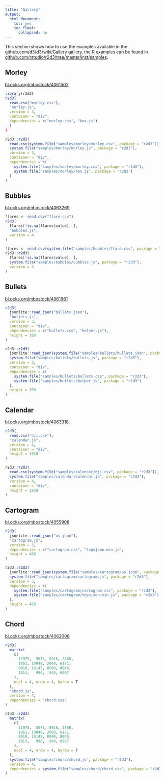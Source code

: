 ```yaml
---
title: "Gallery"
output:
  html_document:
    toc: yes
    toc_float:
      collapsed: no
---
```


This section shows how to use the examples available in the [github.com/d3/d3/wiki/Gallery](https://github.com/d3/d3/wiki/Gallery) gallery, the R examples can be found in [github.com/rstudio/r2d3/tree/master/inst/samples](https://github.com/rstudio/r2d3/tree/master/inst/samples).

## Morley

[bl.ocks.org/mbostock/4061502](https://bl.ocks.org/mbostock/4061502)

```r
library(r2d3)
r2d3(
  read.csv("morley.csv"),
  "morley.js",
  version = 3,
  container = "div",
  dependencies = c("morley.css", "box.js")
  )
)
```
```r
r2d3::r2d3(
  read.csv(system.file("samples/morley/morley.csv", package = "r2d3")),
  system.file("samples/morley/morley.js", package = "r2d3"),
  version = 3,
  container = "div",
  dependencies = c(
    system.file("samples/morley/morley.css", package = "r2d3"),
    system.file("samples/morley/box.js", package = "r2d3")
  )
)
```

## Bubbles

[bl.ocks.org/mbostock/4063269](https://bl.ocks.org/mbostock/4063269)

```r
flares <- read.csv("flare.csv")
r2d3(
  flares[!is.na(flares$value), ],
  "bubbles.js",
  version = 4
)
```
```r
flares <- read.csv(system.file("samples/bubbles/flare.csv", package = "r2d3"))
r2d3::r2d3(
  flares[!is.na(flares$value), ],
  system.file("samples/bubbles/bubbles.js", package = "r2d3"),
  version = 4
)
```

## Bullets

[bl.ocks.org/mbostock/4061961](https://bl.ocks.org/mbostock/4061961)

```r
r2d3(
  jsonlite::read_json("bullets.json"),
  "bullets.js",
  version = 3,
  container = "div",
  dependencies = c("bullets.css", "helper.js"),
  height = 300
)
```
```r
r2d3::r2d3(
  jsonlite::read_json(system.file("samples/bullets/bullets.json", package = "r2d3")),
  system.file("samples/bullets/bullets.js", package = "r2d3"),
  version = 3,
  container = "div",
  dependencies = c(
    system.file("samples/bullets/bullets.css", package = "r2d3"),
    system.file("samples/bullets/helper.js", package = "r2d3")
  ),
  height = 300
)
```

## Calendar

[bl.ocks.org/mbostock/4063318](https://bl.ocks.org/mbostock/4063318)

```r
r2d3(
  read.csv("dji.csv"),
  "calendar.js",
  version = 4,
  container = "div",
  height = 1950
)
```
```r
r2d3::r2d3(
  read.csv(system.file("samples/calendar/dji.csv", package = "r2d3")),
  system.file("samples/calendar/calendar.js", package = "r2d3"),
  version = 4,
  container = "div",
  height = 1950
)
```

## Cartogram

[bl.ocks.org/mbostock/4055908](https://bl.ocks.org/mbostock/4055908)

```r
r2d3(
  jsonlite::read_json("us.json"),
  "cartogram.js",
  version = 3,
  dependencies = c("cartogram.css", "topojson.min.js",
  height = 400
)
```
```r
r2d3::r2d3(
  jsonlite::read_json(system.file("samples/cartogram/us.json", package = "r2d3")),
  system.file("samples/cartogram/cartogram.js", package = "r2d3"),
  version = 3,
  dependencies = c(
    system.file("samples/cartogram/cartogram.css", package = "r2d3"),
    system.file("samples/cartogram/topojson.min.js", package = "r2d3")
  ),
  height = 400
)
```

## Chord

[bl.ocks.org/mbostock/4062006](https://bl.ocks.org/mbostock/4062006)

```r
r2d3(
  matrix(
    c(
      11975,  5871, 8916, 2868,
      1951, 10048, 2060, 6171,
      8010, 16145, 8090, 8045,
      1013,   990,  940, 6907
    ),
    ncol = 4, nrow = 4, byrow = T
  ),
  "chord.js",
  version = 4,
  dependencies = "chord.css"
)
```
```r
r2d3::r2d3(
  matrix(
    c(
      11975,  5871, 8916, 2868,
      1951, 10048, 2060, 6171,
      8010, 16145, 8090, 8045,
      1013,   990,  940, 6907
    ),
    ncol = 4, nrow = 4, byrow = T
  ),
  system.file("samples/chord/chord.js", package = "r2d3"),
  version = 4,
  dependencies = system.file("samples/chord/chord.css", package = "r2d3")
)
```